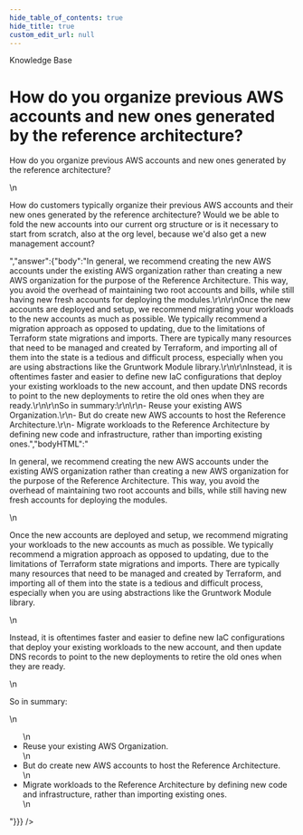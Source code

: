 ```yaml
---
hide_table_of_contents: true
hide_title: true
custom_edit_url: null
---
```



<CenterLayout>
<span class="title">Knowledge Base</span>
<h1>How do you organize previous AWS accounts and new ones generated by the reference architecture?</h1>
<GitHub json={{"id":"D_kwDOF8slf84AOLMp","number":71,"author":{"login":"marijakstrazdas"},"title":"How do you organize previous AWS accounts and new ones generated by the reference architecture?","body":"How do you organize previous AWS accounts and new ones generated by the reference architecture? \r\n\r\nHow do customers typically organize their previous AWS accounts and their new ones generated by the reference architecture? Would we be able to fold the new accounts into our current org structure or is it necessary to start from scratch, also at the org level, because we'd also get a new management account?","bodyHTML":"<p dir=\"auto\">How do you organize previous AWS accounts and new ones generated by the reference architecture?</p>\n<p dir=\"auto\">How do customers typically organize their previous AWS accounts and their new ones generated by the reference architecture? Would we be able to fold the new accounts into our current org structure or is it necessary to start from scratch, also at the org level, because we'd also get a new management account?</p>","answer":{"body":"In general, we recommend creating the new AWS accounts under the existing AWS organization rather than creating a new AWS organization for the purpose of the Reference Architecture. This way, you avoid the overhead of maintaining two root accounts and bills, while still having new fresh accounts for deploying the modules.\r\n\r\nOnce the new accounts are deployed and setup, we recommend migrating your workloads to the new accounts as much as possible. We typically recommend a migration approach as opposed to updating, due to the limitations of Terraform state migrations and imports. There are typically many resources that need to be managed and created by Terraform, and importing all of them into the state is a tedious and difficult process, especially when you are using abstractions like the Gruntwork Module library.\r\n\r\nInstead, it is oftentimes faster and easier to define new IaC configurations that deploy your existing workloads to the new account, and then update DNS records to point to the new deployments to retire the old ones when they are ready.\r\n\r\nSo in summary:\r\n\r\n- Reuse your existing AWS Organization.\r\n- But do create new AWS accounts to host the Reference Architecture.\r\n- Migrate workloads to the Reference Architecture by defining new code and infrastructure, rather than importing existing ones.","bodyHTML":"<p dir=\"auto\">In general, we recommend creating the new AWS accounts under the existing AWS organization rather than creating a new AWS organization for the purpose of the Reference Architecture. This way, you avoid the overhead of maintaining two root accounts and bills, while still having new fresh accounts for deploying the modules.</p>\n<p dir=\"auto\">Once the new accounts are deployed and setup, we recommend migrating your workloads to the new accounts as much as possible. We typically recommend a migration approach as opposed to updating, due to the limitations of Terraform state migrations and imports. There are typically many resources that need to be managed and created by Terraform, and importing all of them into the state is a tedious and difficult process, especially when you are using abstractions like the Gruntwork Module library.</p>\n<p dir=\"auto\">Instead, it is oftentimes faster and easier to define new IaC configurations that deploy your existing workloads to the new account, and then update DNS records to point to the new deployments to retire the old ones when they are ready.</p>\n<p dir=\"auto\">So in summary:</p>\n<ul dir=\"auto\">\n<li>Reuse your existing AWS Organization.</li>\n<li>But do create new AWS accounts to host the Reference Architecture.</li>\n<li>Migrate workloads to the Reference Architecture by defining new code and infrastructure, rather than importing existing ones.</li>\n</ul>"}}} />

</CenterLayout>
  

<!-- ##DOCS-SOURCER-START
{
  "sourcePlugin": "github-discussions",
  "hash": "46b4c00d08f1fab3d7bcadf27c5b5de5"
}
##DOCS-SOURCER-END -->
